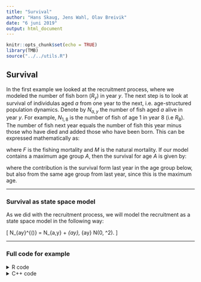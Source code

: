 ```yaml
---
title: "Survival"
author: "Hans Skaug, Jens Wahl, Olav Breivik"
date: "6 juni 2019"
output: html_document
---
```


```r
knitr::opts_chunk$set(echo = TRUE)
library(TMB)
source("../../utils.R")

```

## **Survival**

In the first example we looked at the recruitment process, where we modeled the number of fish
born ($R_y$) in year $y$. The next step is to look at survival of individulas aged $a$ 
from one year to the next, i.e. age-structured population dynamics. Denote by $N_{a,y}$ the number
of fish aged $a$ alive in year $y$. For example, $N_{1, 8}$ is the number of fish of age 1 in year 8 (i.e $R_8$). The number of fish next year equals the number of fish this year minus those who have died and added those who have been born. This can be expressed mathematically as:

\begin{align}
\log N_{a,y} = \log N_{a-1,y-1} - F_{a-1,y-1} - M_{a-1, y-1} + \xi_{ay}, \quad \text{where } \xi_{ay} \sim  N(0, \sigma_S^2)
\end{align}

where $F$ is the fishing mortality and $M$ is the natural mortality. If our model contains a maximum age group $A$, then the survival for age $A$ is given by: 

\begin{equation}
  \label{eq:survival}
  \log N_{a,y} = \log N_{A-1,y-1} - F_{A-1,y-1} - M_{A-1, y-1} - \log N_{A,y-1} - F_{A,y-1} - M_{A, y-1}, 
\end{equation}
where the contribution is the survival form last year in the age group below, but also from the same age group from last year, since this is the maximum age. 

*** 

### Survival as state space model 

As we did with the recruitment process, we will model the recruitment as a state space model in the following way: 

\[
  \log N_{ay}^{(\text{obs})} = \log N_{a,y} + \epsilon_{ay}, \quad \text{where } \epsilon_{ay} \sim N(0, \sigma^2).
\]


***

### Full code for example 

<details> 
  <summary> R code </summary> 
```r
load("Nobs.RData")
matplot(log(Nobs$Nobs), main="logN")

compile("survival.cpp")
dyn.load(dynlib("survival"))

# Prepare for TMB
param <- list(logN = matrix(0 ,nrow = nrow(Nobs$Nobs), ncol = ncol(Nobs$Nobs)),
              log_sigma_Nobs = 0, 
              log_sigma_logN = 0,
              log_sigma_logR = 0)

data <- list(Nobs = Nobs$Nobs,
             F = Nobs$F,
             M = Nobs$M)

obj <- MakeADFun(data, param, random = "logN", DLL = "survival")
opt <- nlminb(obj$par, obj$fn, obj$gr, control = list(trace = 0))

rep <- sdreport(obj)

logN_rep <- summary(rep, "random")

# Add lines for estimated survival for all age groups
matplot(as.list(rep ,"Est")$logN, type="l", add=TRUE)

```
  
</details> 

<details> 
  <summary> C++ code </summary> 
```c++
#include <TMB.hpp>

template<class Type> 
Type objective_function<Type>::operator()(){
  
  DATA_MATRIX(Nobs); 
  DATA_MATRIX(M); 
  DATA_MATRIX(F); 
  
  PARAMETER_MATRIX(logN); // Survival matrix for all age groups and years 
  PARAMETER(log_sigma_Nobs); // standard deviation for observations 
  PARAMETER(log_sigma_logN); // standard devitation for state equation
  PARAMETER(log_sigma_logR); // stadard deviation for recruitment 
  
  // Transform parameters
  Type sigma_Nobs = exp(log_sigma_Nobs); 
  Type sigma_logN = exp(log_sigma_logN); 
  Type sigma_logR = exp(log_sigma_logR);
  
  // Report to R
  ADREPORT(sigma_logN);
  ADREPORT(sigma_Nobs);
  ADREPORT(sigma_logR);
  

  
  Type nll = 0; 
  int n_year = Nobs.rows();
  int n_age = Nobs.cols(); 
  
  // Recruitment for age zero
  for(int y = 1; y < n_year; y++){
    nll -= dnorm(logN(y, 0), logN(y - 1, 0), sigma_logR, true);
  }
  
  // survival for age greater than zero
  
  // Contribution form latent process
  for(int y = 1; y < n_year; y++){
    for(int a = 1; a < n_age; a++){
      
      // If we are at max age we get contribution from same group last year
      if(a == n_age - Type(1)){
        Type pred = log(exp(logN(y - 1, a - 1) - F(y - 1, a - 1) - M(y - 1, a - 1))) +
                     log(exp(logN(y - 1, a) - F(y - 1, a) - M(y - 1, a)));
        nll -= dnorm(logN(y, a), pred, sigma_logN, true);
      } else{
       // see exercise below
      }
    }
  }
  
  // Contribution from observations given latent process
  
  for(int y = 0; y < n_year; y++){
    for(int a = 0; a < n_age; a++){
     nll -= dnorm(log(Nobs(y, a)), logN(y, a), sigma_Nobs, true);
    }
  }
  
  return nll;
  
}
``` 

*** 

### C++ code step-by-step 
<details> 
  <summary> Read data and parameters from R </summary>
```c++
PARAMETER_MATRIX(logN); // Survival matrix for all age groups and years 
PARAMETER(log_sigma_Nobs); // standard deviation for observations 
PARAMETER(log_sigma_logN); // standard devitation for state equation
PARAMETER(log_sigma_logR); // stadard deviation for recruitment 

// Transform parameters
Type sigma_Nobs = exp(log_sigma_Nobs); 
Type sigma_logN = exp(log_sigma_logN); 
Type sigma_logR = exp(log_sigma_logR);

// Report to R
ADREPORT(sigma_logN);
ADREPORT(sigma_Nobs);
ADREPORT(sigma_logR);
```
</details> 

<details> 
  <summary> Contribution from $N_{1,y}$ </summary>
```c++
Type nll = 0; 
int n_year = Nobs.rows();
int n_age = Nobs.cols(); 

// Recruitment for age zero
for(int y = 1; y < n_year; y++){
  nll -= dnorm(logN(y, 0), logN(y - 1, 0), sigma_logR, true);
}
``` 
</details> 

<details> 
  <summary> Contribution from $N_{a,y}$ for $a > 1$ </summary> 
```c++
// survival for age greater than zero

// Contribution form latent process
for(int y = 1; y < n_year; y++){
  for(int a = 1; a < n_age; a++){
    
    // If we are at max age we get contribution from same group last year
    if(a == n_age - Type(1)){
      Type pred = log(exp(logN(y - 1, a - 1) - F(y - 1, a - 1) - M(y - 1, a - 1))) +
                   log(exp(logN(y - 1, a) - F(y - 1, a) - M(y - 1, a)));
      nll -= dnorm(logN(y, a), pred, sigma_logN, true);
    } else{
      // see exercise below 
    }
  }
}
```
</details> 

<details> 
  <summary> Contribution form observations $N_{a,y}^{\text{obs}}$ </summary> 
```c++
// Contribution from observations given latent process

for(int y = 0; y < n_year; y++){
  for(int a = 0; a < n_age; a++){
   nll -= dnorm(log(Nobs(y, a)), logN(y, a), sigma_Nobs, true);
  }
}

return nll;

}

```

*** 

### Exercise 1

1. 
<details> 
  <summary> Implement the contribution from $N_{a,y}$ for $1 < a < A$. </summary> 
    ```c++
        nll -= dnorm(logN(y ,a), logN(y - 1, a - 1) - F(y - 1, a - 1) - M(y - 1, a - 1), sigma_logN, true);
    ```
</details> 


*** 

## Fishing mortality 

The last latent process in SAM is the fishing mortality $F_{a,y}$ for age $a$ in year $y$. As with the survival process, we will model this as a random walk with observational error, but we will also have add a correlation structure in the year dimension. If we let $F_y = (F_{1,y}, \ldots, F_{A,y})$, we can formulate a model for $F_y$ as

\[
  \log F_y = \log F_{y-1} + \psi_y,
\]

where $\psi$ follows an A (maximum age) -dimensional multivariate normal distribution with expectation 0 and covariance matrix $\Sigma$. There are many options for the structure of $\Sigma$, but we will focus on three alternatives: 

1. Age groups are independent: $\Sigma_{ij} = 0$ for year $i \ne j$.
2. Same correlation between all age groups (compound symmetry): $\Sigma_{ij} = \rho \sqrt{\Sigma_{ii} \Sigma_{jj}}$.
3. AR(1) structure with exponentially decaying correlations: $\Sigma_{ij} = \rho^{|i-j|}\sqrt{\Sigma_{ii} \Sigma_{jj}}.$

As with the survival $N_{a,y}$, we observe 
\[
  \log F_{a,y}^\text{obs} = \log F_{a,y} + \epsilon_{ay}, \quad \epsilon_{ay} \sim N(0, \sigma_{F^\text{obs}}^2)
\]


*** 

### Full code for example 
<details> 
  <summary> R code </summary> 
```r
include_source("Fobs.R", linesToInclud=c(1:999))
```
</details>

<details> 
  <summary> C++ code </summary> 
```c++
#include<TMB.hpp>

// Helper function to ensure valid correlation 
template<class Type> 
Type trans(Type trans_rho){
  Type rho = (exp(trans_rho) - Type(1)) / (exp(trans_rho) + Type(1));
  return rho;
}

template<class Type> 
Type objective_function<Type>::operator()(){
  
  DATA_MATRIX(Fobs);
  DATA_INTEGER(cormode); // Correlation structure
  
  PARAMETER_MATRIX(logF); // Fishing mortalitu for all ages and years 
  PARAMETER_VECTOR(log_sigma_logF); // SD for all ages
  PARAMETER_VECTOR(trans_rho); // Correlation
  PARAMETER(log_sigma_Fobs); // SD for observations 
  
  
  // Number of years and age groups
  int n_year = Fobs.rows();
  int n_age = Fobs.cols();
  
  // Transform parameters 
  Type sigma_Fobs = exp(log_sigma_Fobs); 
  vector<Type> sigma_logF = exp(log_sigma_logF); 
  Type rho = 0;
  

  // Report standard deviation of parameters
  ADREPORT(sigma_Fobs);
  ADREPORT(sigma_logF);

  
  // Covariance matrix for age groups 
  matrix<Type> Sigma(n_age, n_age);
  Sigma.setZero();
  
  // Negative log likelihood
  Type nll = 0; 
  
  
  switch(cormode){
  
    // Independent
    case 0:
      Sigma.diagonal() = sigma_logF * sigma_logF;
    break;
      
    // Compound symmertry
    case 1:
      Sigma.diagonal() = sigma_logF * sigma_logF;
      rho = trans(trans_rho(0)); 
      for(int i = 0; i < n_age; i++){
        for(int j = 0; j < i; j++){
          Sigma(i, j) = rho * sigma_logF(i) * sigma_logF(j);
          Sigma(j, i) = Sigma(i, j);
        }
      }
    break;
      
    // AR(1) 
    case 2: 
      // See exercise below
    break;
      
    default:
      std::cout<<"Error: This cormode not implemented yet."<<std::endl;
      exit(EXIT_FAILURE);
    break;
  }
  
  // Contribution from latent process
  
  // Make zero mean multivariate object with covariance Sigma
  density::MVNORM_t<Type> negative_mvn(Sigma);
  ADREPORT(Sigma);
  
  
  for(int y = 1; y < n_year; y++){
    nll += negative_mvn(logF.row(y) - logF.row(y - 1)); // Returns negative log likelihood  
  }
  
  // Contribution from observations
  for(int y = 0; y < n_year; y++){
    for(int a = 0; a < n_age; a++){
      nll -= dnorm(log(Fobs(y, a)), logF(y, a), sigma_Fobs, true);
    }
  }
  
  return nll;
  
}
```

*** 

### Exercise 2

<details> 
  <summary> Implement the AR(1) correlation structure. Tips: Use ```Sigma.diagonal()```to fill the diagonal     of the covariance matrix. </summary> 
    ```c++ 
        Sigma.diagonal() = sigma_logF * sigma_logF;
        rho = trans(trans_rho(0)); 
        for(int i = 0; i < n_age; i++){
          for(int j = 0; j < i; j++){
            Sigma(i, j) = pow(rho, Type(i - j)) * sigma_logF(i) * sigma_logF(j);
            Sigma(j, i) = Sigma(i, j);
          }
        }
    ```
</details> 


2. 
<details> 
  <summary> Compare the models with different correlation structure and find the best one based on AUC      </summary> 
  
```r
compile("Fobs.cpp")
dyn.load(dynlib("Fobs"))


load("Fobs.Rdata")

# Calculate AIC for a given model
TMBAIC <- function(opt){
    k <- length(opt$par)
    aic <- 2 * k + 2 * opt$objective
    return(aic)
  }


# No correlation - Model 1 -----
data <- list(Fobs = Fobs$Fobs,
             cormode = 0)

param <- list(logF = matrix(0, nrow = nrow(Fobs$Fobs), ncol = ncol(Fobs$Fobs)),
              log_sigma_logF = rep(0, ncol(Fobs$Fobs)),
              trans_rho = if(data$cormode == 0){numeric(0)} else{0.1},
              log_sigma_Fobs = 0)

obj_mod0 <- MakeADFun(data, param, random = "logF", DLL = "Fobs")
opt_mod0 <- nlminb(obj_mod0$par, obj_mod0$fn, obj_mod0$gr)


# Compund symmetry - Model 2 ------
data <- list(Fobs = Fobs$Fobs,
             cormode = 1)

param <- list(logF = matrix(0, nrow = nrow(Fobs$Fobs), ncol = ncol(Fobs$Fobs)),
              log_sigma_logF = rep(0, ncol(Fobs$Fobs)),
              trans_rho = if(data$cormode == 0){numeric(0)} else{0.1},
              log_sigma_Fobs = 0)

obj_mod1 <- MakeADFun(data, param, random = "logF", DLL = "Fobs")
opt_mod1 <- nlminb(obj_mod1$par, obj_mod1$fn, obj_mod1$gr)


# AR(1) - Model 3 ------
data <- list(Fobs = Fobs$Fobs,
             cormode = 2)

param <- list(logF = matrix(0, nrow = nrow(Fobs$Fobs), ncol = ncol(Fobs$Fobs)),
              log_sigma_logF = rep(0, ncol(Fobs$Fobs)),
              trans_rho = if(data$cormode == 0){numeric(0)} else{0.1},
              log_sigma_Fobs = 0)

obj_mod2 <- MakeADFun(data, param, random = "logF", DLL = "Fobs")
opt_mod2 <- nlminb(obj_mod2$par, obj_mod2$fn, obj_mod2$gr)

# Calculate AIC for all models
TMBAIC(opt_mod0)
TMBAIC(opt_mod1)
TMBAIC(opt_mod2)

```
</details> 